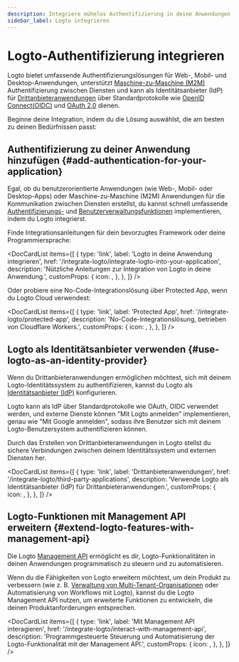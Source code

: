 ```yaml
---
description: Integriere mühelos Authentifizierung in deine Anwendungen, diene als IdP zur Autorisierung von OAuth-Apps und nutze Auth-APIs, alles mit föderierter Identität.
sidebar_label: Logto integrieren
---
```



# Logto-Authentifizierung integrieren

Logto bietet umfassende Authentifizierungslösungen für Web-, Mobil- und Desktop-Anwendungen, unterstützt [Maschine-zu-Maschine (M2M)](/quick-starts/m2m) Authentifizierung zwischen Diensten und kann als Identitätsanbieter (IdP) für [Drittanbieteranwendungen](/integrate-logto/third-party-applications) über Standardprotokolle wie [OpenID Connect(OIDC)](https://auth.wiki/openid-connect) und [OAuth 2.0](https://auth.wiki/oauth-2.0) dienen.

Beginne deine Integration, indem du die Lösung auswählst, die am besten zu deinen Bedürfnissen passt:

## Authentifizierung zu deiner Anwendung hinzufügen \{#add-authentication-for-your-application}

Egal, ob du benutzerorientierte Anwendungen (wie Web-, Mobil- oder Desktop-Apps) oder Maschine-zu-Maschine (M2M) Anwendungen für die Kommunikation zwischen Diensten erstellst, du kannst schnell umfassende [Authentifizierungs-](/end-user-flows) und [Benutzerverwaltungsfunktionen](/user-management) implementieren, indem du Logto integrierst.

Finde Integrationsanleitungen für dein bevorzugtes Framework oder deine Programmiersprache:

<DocCardList
  items={[
    {
      type: 'link',
      label: 'Logto in deine Anwendung integrieren',
      href: '/integrate-logto/integrate-logto-into-your-application',
      description: 'Nützliche Anleitungen zur Integration von Logto in deine Anwendung.',
      customProps: {
        icon: <GuidesIcon />,
      },
    },
  ]}
/>

Oder probiere eine No-Code-Integrationslösung über Protected App, wenn du Logto Cloud verwendest:

<DocCardList
  items={[
    {
      type: 'link',
      label: 'Protected App',
      href: '/integrate-logto/protected-app',
      description: 'No-Code-Integrationslösung, betrieben von Cloudflare Workers.',
      customProps: {
        icon: <ProtectedAppIcon />,
      },
    },
  ]}
/>

## Logto als Identitätsanbieter verwenden \{#use-logto-as-an-identity-provider}

Wenn du Drittanbieteranwendungen ermöglichen möchtest, sich mit deinem Logto-Identitätssystem zu authentifizieren, kannst du Logto als [Identitätsanbieter (IdP)](https://auth.wiki/identity-provider) konfigurieren.

Logto kann als IdP über Standardprotokolle wie OAuth, OIDC verwendet werden, und externe Dienste können "Mit Logto anmelden" implementieren, genau wie "Mit Google anmelden", sodass ihre Benutzer sich mit deinem Logto-Benutzersystem authentifizieren können.

Durch das Erstellen von Drittanbieteranwendungen in Logto stellst du sichere Verbindungen zwischen deinem Identitätssystem und externen Diensten her.

<DocCardList
  items={[
    {
      type: 'link',
      label: 'Drittanbieteranwendungen',
      href: '/integrate-logto/third-party-applications',
      description: 'Verwende Logto als Identitätsanbieter (IdP) für Drittanbieteranwendungen.',
      customProps: {
        icon: <IntegrateIcon width={20} height={20} />,
      },
    },
  ]}
/>

## Logto-Funktionen mit Management API erweitern \{#extend-logto-features-with-management-api}

Die Logto [Management API](https://openapi.logto.io/) ermöglicht es dir, Logto-Funktionalitäten in deinen Anwendungen programmatisch zu steuern und zu automatisieren.

Wenn du die Fähigkeiten von Logto erweitern möchtest, um dein Produkt zu verbessern (wie z. B. [Verwaltung von Multi-Tenant-Organisationen](/organizations) oder Automatisierung von Workflows mit Logto), kannst du die Logto Management API nutzen, um erweiterte Funktionen zu entwickeln, die deinen Produktanforderungen entsprechen.

<DocCardList
  items={[
    {
      type: 'link',
      label: 'Mit Management API interagieren',
      href: '/integrate-logto/interact-with-management-api',
      description:
        'Programmgesteuerte Steuerung und Automatisierung der Logto-Funktionalität mit der Management API.',
      customProps: {
        icon: <CloudConnectionIcon />,
      },
    },
  ]}
/>